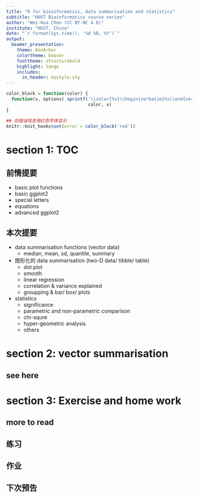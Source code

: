 ```yaml
---
title: "R for bioinformatics, data summarisation and statistics"
subtitle: "HUST Bioinformatics course series"
author: "Wei-Hua Chen (CC BY-NC 4.0)"
institute: "HUST, China"
date: "`r format(Sys.time(), '%d %B, %Y')`"
output: 
  beamer_presentation:
    theme: AnnArbor
    colortheme: beaver
    fonttheme: structurebold
    highlight: tango
    includes:
      in_header: mystyle.sty
---
```


```r
color_block = function(color) {
  function(x, options) sprintf('\\color{%s}\\begin{verbatim}%s\\end{verbatim}',
                               color, x)
}

## 将错误信息用红色字体显示
knitr::knit_hooks$set(error = color_block('red'))
```

# section 1: TOC

## 前情提要

* basic plot functions
* basic ggplot2 
* special letters
* equations
* advanced ggplot2

## 本次提要

* data summarisation functions (vector data)
  * median, mean, sd, quantile, summary
* 图形化的 data summarisation (two-D data/ tibble/ table)
  * dot plot
   * smooth
   * linear regression
   * correlation & variance explained
   * groupping & bar/ box/ plots
* statistics
   * significance
   * parametric and non-parametric comparison
   * chi-squre
   * hyper-geometric analysis
   * others
   

# section 2: vector summarisation

## see here 



# section 3: Exercise and home work

## more to read

## 练习

## 作业

## 下次预告


